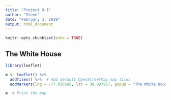 ---
title: "Project 9.1"
author: "Steve"
date: "February 3, 2019"
output: html_document
---

```{r setup, include=FALSE}
knitr::opts_chunk$set(echo = TRUE)
```

## The White House

```{r}
library(leaflet)

m <- leaflet() %>%
  addTiles() %>%  # Add default OpenStreetMap map tiles
  addMarkers(lng = -77.036560, lat = 38.897957, popup = "The White House")

m  # Print the map
```

